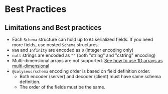 # Best Practices

## Limitations and Best practices

- Each `Schema` structure can hold up to `64` serialized fields. If you need more fields, use nested `Schema` structures.
- `NaN` and `Infinity` are encoded as `0` (integer encoding only)
- `null` strings are encoded as `""` (both "string" and "cstring" encoding)
- Multi-dimensional arrays are not supported. [See how to use 1D arrays as multi-dimensional](https://softwareengineering.stackexchange.com/questions/212808/treating-a-1d-data-structure-as-2d-grid/212813#212813)
- `@colyseus/schema` encoding order is based on field definition order.
    - Both encoder (server) and decoder (client) must have same schema definition.
    - The order of the fields must be the same.
